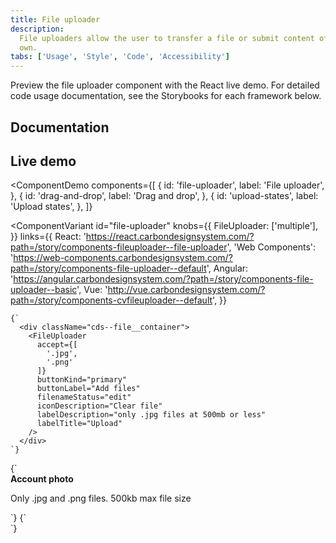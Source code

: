 ```yaml
---
title: File uploader
description:
  File uploaders allow the user to transfer a file or submit content of their
  own.
tabs: ['Usage', 'Style', 'Code', 'Accessibility']
---
```


<PageDescription>

Preview the file uploader component with the React live demo. For detailed code
usage documentation, see the Storybooks for each framework below.

</PageDescription>

## Documentation

<Row className="resource-card-group">
<Column colLg={4} colMd={4} noGutterSm>
  <ResourceCard
    subTitle="React"
    href="https://react.carbondesignsystem.com/?path=/story/components-fileuploader--file-uploader"
    >

<MdxIcon name="react" />

  </ResourceCard>
</Column>
<Column colLg={4} colMd={4} noGutterSm>
  <ResourceCard
      subTitle="Web Components"
      href="https://web-components.carbondesignsystem.com/?path=/story/components-file-uploader--default"
      >

<MdxIcon name="webcomponents" />

  </ResourceCard>
</Column>
<Column colLg={4} colMd={4} noGutterSm>
  <ResourceCard
      subTitle="Angular (Community)"
      href="https://angular.carbondesignsystem.com/?path=/story/components-file-uploader--basic"
      >

<MdxIcon name="angular" />

  </ResourceCard>
</Column>
<Column colLg={4} colMd={4} noGutterSm>
  <ResourceCard
      subTitle="Vue (Community)"
      href="http://vue.carbondesignsystem.com/?path=/story/components-cvfileuploader--default"
      >

<MdxIcon name="vue" />

  </ResourceCard>
</Column>
</Row>

## Live demo

<ComponentDemo
  components={[
    {
      id: 'file-uploader',
      label: 'File uploader',
    },
    {
      id: 'drag-and-drop',
      label: 'Drag and drop',
    },
    {
      id: 'upload-states',
      label: 'Upload states',
    },
  ]}
>
  <ComponentVariant
    id="file-uploader"
    knobs={{
      FileUploader: ['multiple'],
    }}
    links={{
      React:
        'https://react.carbondesignsystem.com/?path=/story/components-fileuploader--file-uploader',
      'Web Components':
        'https://web-components.carbondesignsystem.com/?path=/story/components-file-uploader--default',
      Angular:
        'https://angular.carbondesignsystem.com/?path=/story/components-file-uploader--basic',
      Vue: 'http://vue.carbondesignsystem.com/?path=/story/components-cvfileuploader--default',
    }}
  >
    {`
      <div className="cds--file__container">
        <FileUploader
          accept={[
            '.jpg',
            '.png'
          ]}
          buttonKind="primary"
          buttonLabel="Add files"
          filenameStatus="edit"
          iconDescription="Clear file"
          labelDescription="only .jpg files at 500mb or less"
          labelTitle="Upload"
        />
      </div>
    `}
  </ComponentVariant>
  <ComponentVariant
    id="drag-and-drop"
    knobs={{
      FileUploaderDropContainer: ['multiple', 'disabled'],
    }}
    links={{
      React:
        'https://react.carbondesignsystem.com/?path=/story/components-fileuploader--drag-and-drop-upload-container-example-application',
      'Web Components':
        'https://web-components.carbondesignsystem.com/?path=/story/components-file-uploader--default',
      Angular:
        'https://angular.carbondesignsystem.com/?path=/story/components-file-uploader--drag-and-drop',
      Vue: 'http://vue.carbondesignsystem.com/?path=/story/components-cvfileuploader--default',
    }}
  >
    {`
      <div className="cds--file__container">
        <strong className='cds--file--label'>Account photo</strong>
        <p className='cds--label-description'>
          Only .jpg and .png files. 500kb max file size
        </p>
        <FileUploaderDropContainer
          accept={[
            'image/jpeg',
            'image/png'
          ]}
          labelText="Drag and drop files here or click to upload"
          tabIndex={0}
        />
      </div>
    `}
  </ComponentVariant>
  <ComponentVariant
    id="upload-states"
    knobs={{
      FileUploaderItem: ['status', 'invalid'],
    }}
    links={{
      React:
        'https://react.carbondesignsystem.com/?path=/story/components-fileuploader--file-uploader-item',
      'Web Components':
        'https://web-components.carbondesignsystem.com/?path=/story/components-file-uploader--default',
      Angular:
        'https://angular.carbondesignsystem.com/?path=/story/components-file-uploader--basic',
      Vue: 'http://vue.carbondesignsystem.com/?path=/story/components-cvfileuploader--default',
    }}
  >
    {`
      <div className="cds--file__container">
        <FileUploaderItem name='color.jpg' errorSubject='File size exceeds limits' errorBody='500 kb max file size. Select a new file and try again.'/>
      </div>
    `}
  </ComponentVariant>
</ComponentDemo>
